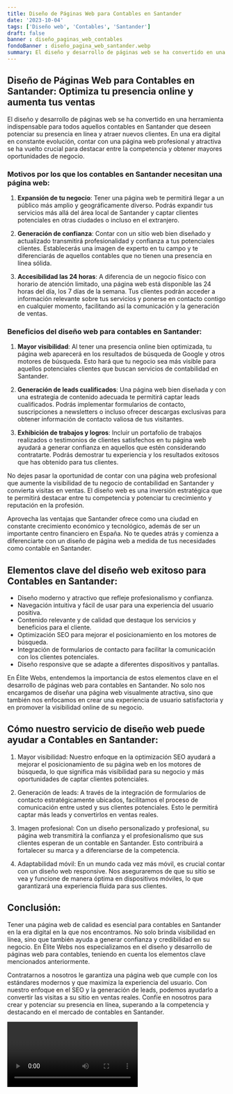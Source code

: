 ```yaml
---
title: Diseño de Páginas Web para Contables en Santander
date: '2023-10-04'
tags: ['Diseño web', 'Contables', 'Santander']
draft: false
banner : diseño_paginas_web_contables
fondoBanner : diseño_pagina_web_santander.webp
summary: El diseño y desarrollo de páginas web se ha convertido en una herramienta indispensable para todos aquellos contables en Santander que deseen potenciar su presencia en línea y atraer nuevos clientes. En una era digital en constante evolución, contar con una página web profesional y atractiva se ha vuelto crucial para destacar entre la competencia y obtener mayores oportunidades de negocio.
---
```


## Diseño de Páginas Web para Contables en Santander: Optimiza tu presencia online y aumenta tus ventas

El diseño y desarrollo de páginas web se ha convertido en una herramienta indispensable para todos aquellos contables en Santander que deseen potenciar su presencia en línea y atraer nuevos clientes. En una era digital en constante evolución, contar con una página web profesional y atractiva se ha vuelto crucial para destacar entre la competencia y obtener mayores oportunidades de negocio.

### Motivos por los que los contables en Santander necesitan una página web:

1. **Expansión de tu negocio**: Tener una página web te permitirá llegar a un público más amplio y geográficamente diverso. Podrás expandir tus servicios más allá del área local de Santander y captar clientes potenciales en otras ciudades o incluso en el extranjero.

2. **Generación de confianza**: Contar con un sitio web bien diseñado y actualizado transmitirá profesionalidad y confianza a tus potenciales clientes. Establecerás una imagen de experto en tu campo y te diferenciarás de aquellos contables que no tienen una presencia en línea sólida.

3. **Accesibilidad las 24 horas**: A diferencia de un negocio físico con horario de atención limitado, una página web está disponible las 24 horas del día, los 7 días de la semana. Tus clientes podrán acceder a información relevante sobre tus servicios y ponerse en contacto contigo en cualquier momento, facilitando así la comunicación y la generación de ventas.

### Beneficios del diseño web para contables en Santander:

1. **Mayor visibilidad**: Al tener una presencia online bien optimizada, tu página web aparecerá en los resultados de búsqueda de Google y otros motores de búsqueda. Esto hará que tu negocio sea más visible para aquellos potenciales clientes que buscan servicios de contabilidad en Santander.

2. **Generación de leads cualificados**: Una página web bien diseñada y con una estrategia de contenido adecuada te permitirá captar leads cualificados. Podrás implementar formularios de contacto, suscripciones a newsletters o incluso ofrecer descargas exclusivas para obtener información de contacto valiosa de tus visitantes.

3. **Exhibición de trabajos y logros**: Incluir un portafolio de trabajos realizados o testimonios de clientes satisfechos en tu página web ayudará a generar confianza en aquellos que estén considerando contratarte. Podrás demostrar tu experiencia y los resultados exitosos que has obtenido para tus clientes.

No dejes pasar la oportunidad de contar con una página web profesional que aumente la visibilidad de tu negocio de contabilidad en Santander y convierta visitas en ventas. El diseño web es una inversión estratégica que te permitirá destacar entre tu competencia y potenciar tu crecimiento y reputación en la profesión.

Aprovecha las ventajas que Santander ofrece como una ciudad en constante crecimiento económico y tecnológico, además de ser un importante centro financiero en España. No te quedes atrás y comienza a diferenciarte con un diseño de página web a medida de tus necesidades como contable en Santander.

<GifSeo />

<Cta />

## Elementos clave del diseño web exitoso para Contables en Santander:

- Diseño moderno y atractivo que refleje profesionalismo y confianza.
- Navegación intuitiva y fácil de usar para una experiencia del usuario positiva.
- Contenido relevante y de calidad que destaque los servicios y beneficios para el cliente.
- Optimización SEO para mejorar el posicionamiento en los motores de búsqueda.
- Integración de formularios de contacto para facilitar la comunicación con los clientes potenciales.
- Diseño responsive que se adapte a diferentes dispositivos y pantallas.

En Élite Webs, entendemos la importancia de estos elementos clave en el desarrollo de páginas web para contables en Santander. No solo nos encargamos de diseñar una página web visualmente atractiva, sino que también nos enfocamos en crear una experiencia de usuario satisfactoria y en promover la visibilidad online de su negocio.

## Cómo nuestro servicio de diseño web puede ayudar a Contables en Santander:

1. Mayor visibilidad: Nuestro enfoque en la optimización SEO ayudará a mejorar el posicionamiento de su página web en los motores de búsqueda, lo que significa más visibilidad para su negocio y más oportunidades de captar clientes potenciales.

2. Generación de leads: A través de la integración de formularios de contacto estratégicamente ubicados, facilitamos el proceso de comunicación entre usted y sus clientes potenciales. Esto le permitirá captar más leads y convertirlos en ventas reales.

3. Imagen profesional: Con un diseño personalizado y profesional, su página web transmitirá la confianza y el profesionalismo que sus clientes esperan de un contable en Santander. Esto contribuirá a fortalecer su marca y a diferenciarse de la competencia.

4. Adaptabilidad móvil: En un mundo cada vez más móvil, es crucial contar con un diseño web responsive. Nos aseguraremos de que su sitio se vea y funcione de manera óptima en dispositivos móviles, lo que garantizará una experiencia fluida para sus clientes.

## Conclusión:

Tener una página web de calidad es esencial para contables en Santander en la era digital en la que nos encontramos. No solo brinda visibilidad en línea, sino que también ayuda a generar confianza y credibilidad en su negocio. En Élite Webs nos especializamos en el diseño y desarrollo de páginas web para contables, teniendo en cuenta los elementos clave mencionados anteriormente.

Contratarnos a nosotros le garantiza una página web que cumple con los estándares modernos y que maximiza la experiencia del usuario. Con nuestro enfoque en el SEO y la generación de leads, podemos ayudarlo a convertir las visitas a su sitio en ventas reales. Confíe en nosotros para crear y potenciar su presencia en línea, superando a la competencia y destacando en el mercado de contables en Santander.

<Video />

<CtaBot job='Contables' city='Santander'/>

<Gmaps query='Santander+españa+maps' />
